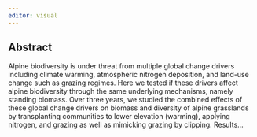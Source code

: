 ```yaml
---
editor: visual
---
```


## Abstract

Alpine biodiversity is under threat from multiple global change drivers including climate warming, atmospheric nitrogen deposition, and land-use change such as grazing regimes. Here we tested if these drivers affect alpine biodiversity through the same underlying mechanisms, namely standing biomass. Over three years, we studied the combined effects of these global change drivers on biomass and diversity of alpine grasslands by transplanting communities to lower elevation (warming), applying nitrogen, and grazing as well as mimicking grazing by clipping. Results…
